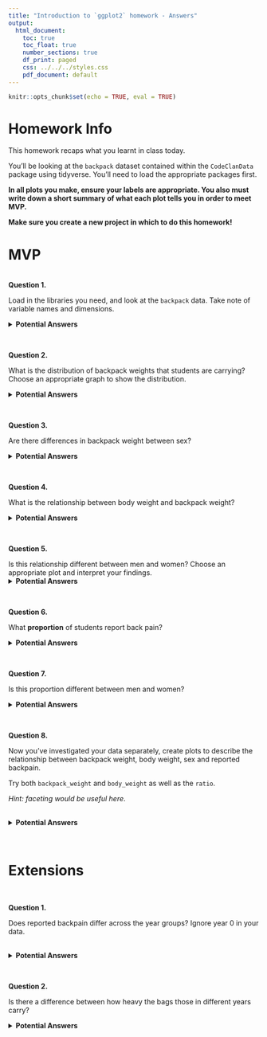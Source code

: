```yaml
---
title: "Introduction to `ggplot2` homework - Answers"
output:
  html_document:
    toc: true
    toc_float: true
    number_sections: true
    df_print: paged
    css: ../../../styles.css
    pdf_document: default
---
```


```r
knitr::opts_chunk$set(echo = TRUE, eval = TRUE)
```

# Homework Info

This homework recaps what you learnt in class today. 

You'll be looking at the `backpack` dataset contained within the `CodeClanData` package using tidyverse. You'll need to load the appropriate packages first.     

**In all plots you make, ensure your labels are appropriate. You also must write down a short summary of what each plot tells you in order to meet MVP.**  

**Make sure you create a new project in which to do this homework!**



# MVP
<br>
**Question 1.**  

Load in the libraries you need, and look at the `backpack` data. Take note of variable names and dimensions.   

<details>
<summary>**Potential Answers**</summary>
```r
library(CodeClanData)
library(tidyverse)

head(backpack)
names(backpack)
```
</details>
<br>


**Question 2.**

What is the distribution of backpack weights that students are carrying? Choose an appropriate graph to show the distribution. 

<details>
<summary>**Potential Answers**</summary>
```r

# distribution of backpack weight
ggplot(backpack) +
  aes(x = backpack_weight) +
  geom_histogram(bins = 20, col = "white", fill = "dark green") + 
  theme_light() + 
  labs(y = "number of backpacks", x = "weight")

```

Most are howevering between 5-15 backpack weights.  
</details>
<br>


**Question 3.**  

Are there differences in backpack weight between sex?   

<details>
<summary>**Potential Answers**</summary>
```r

# women or men carrying heavier backpacks?
ggplot(backpack) +
  aes(x = backpack_weight, fill = sex) +
  scale_fill_manual(values=c('#E69F00', '#56B4E9')) +
  geom_histogram(bins = 20, col = "white") + 
  theme_light() + 
  labs(y = "number of backpacks", x = "weight") + 
  facet_wrap(~sex)

```

This tells us there are very similar distributions for backpack weights across males and females
</details>
<br>


**Question 4.**  

What is the relationship between body weight and backpack weight? 

<details>
<summary>**Potential Answers**</summary>
```r
# relationship between weight and backpack weight?
ggplot(backpack) + 
  aes(x = body_weight, y = backpack_weight) + 
  geom_point() + 
  labs(x = "body weight", y = "backpack weight")
```

Seems that there isn't really a clear relationship. Perhaps those with higher body weights carry slightly heavier backpacks up to a point.  
</details>
<br>


**Question 5.**  

Is this relationship different between men and women? Choose an appropriate plot and interpret your findings.  
<details>
<summary>**Potential Answers**</summary>
```r
# different for males vs females?
ggplot(backpack) + 
  aes(x = body_weight, y = backpack_weight, color = sex) + 
  geom_point() + 
  facet_wrap(~sex) + 
    scale_color_manual(values=c('#E69F00', '#56B4E9'))+
    labs(x = "body weight", y = "backpack weight")
  
  
```

Plot suggests that women might weigh less, but they're not carrying less heavy backpacks... 

</details>
<br>


**Question 6.**  

What **proportion** of students report back pain?   

<details>
<summary>**Potential Answers**</summary>
```r
# convert backpain to factor and create labelled column
backpack <- backpack %>%
  mutate(backpain_labelled = recode(back_problems, 
                       "0" = "No", 
                       "1" = "Yes"))

ggplot(backpack) + 
  aes(x = backpain_labelled, fill = backpain_labelled) + 
  geom_bar() +
ylim(0,100) + 
  labs(x = "backpain reported", y = "student count") +
    scale_fill_manual(values=c('#f0ca41', '#5022bd'))+
theme(legend.position = "none")

```

Suggests ~ 30 students have backpain. That's 1/3...

</details>
<br>


**Question 7.**  

Is this proportion different between men and women? 

<details>
<summary>**Potential Answers**</summary>
```r
# is it different for males and females?
ggplot(backpack) + 
  aes(x = backpain_labelled, fill = backpain_labelled) + 
  geom_bar() +
  labs(x = "backpain reported", y = "student count") + 
  facet_wrap(~sex) +
      scale_fill_manual(values=c('#f0ca41', '#5022bd'))+
theme(legend.position = "none")

```

Interesting... more females report it than males. Perhaps something to do with them weighing less but carrying similarly heavy backpacks? 

</details>

<br>

**Question 8.**  

Now you've investigated your data separately, create plots to describe the relationship between backpack weight, body weight, sex and reported backpain.

Try both `backpack_weight` and `body_weight` as well as the `ratio`.   

*Hint: faceting would be useful here*.   
<br> 

<details>
<summary>**Potential Answers**</summary>
```r
# make the labels nice
pain_labels <- c("backpain: no", "backpain: yes")
names(pain_labels) <- c("No", "Yes")

sex_labels <- c("sex: female", "sex: male")
names(sex_labels) <- c("Female", "Male")


ggplot(backpack) + 
  aes(x = body_weight, y = backpack_weight, color = backpain_labelled) + 
  geom_point() + 
  facet_grid(sex ~ backpain_labelled, 
             labeller = labeller(backpain_labelled = pain_labels, sex = sex_labels)) + 
  labs(x = "\n body weight", y = "backpack weight \n") +
      scale_color_manual(values=c('#f0ca41', '#5022bd'))+
theme(legend.position = "none")
```

Seems there is a relationship between backpack weight, body weight, sex and reported backpain.... 

Could be weird, let's plot the ratio to confirm...

```r
ggplot(backpack) + 
  geom_histogram(aes(x = ratio, fill = backpain_labelled), bins = 20, col = "white") + 
  facet_grid(sex ~ backpain_labelled, 
             labeller = labeller(backpain_labelled = pain_labels, sex = sex_labels)) + 
  labs(x = "\n body weight: backpack weight ratio") +
      scale_fill_manual(values=c('#f0ca41', '#5022bd'))+
theme(legend.position = "none")
```

Everything still seems to be the same. Women seem to be reporting more backpack than men.  
<br>

Sum up: the main area of focus seems to be on the differences in reported backpain across the different biological sexes. That's maybe an area to focus on. Plus, collect more data so we can do the analysis across majors and years more thoroughly. 

</details>
<br>


# Extensions


<br>

**Question 1.** 

Does reported backpain differ across the year groups? Ignore year 0 in your data.  

<br>
<details>
<summary>**Potential Answers**</summary>
```r
subset_backpacks <- backpack %>%
  filter(year >0) 

# look at the years
ggplot(subset_backpacks) +
  geom_bar(aes(x=year, fill = backpain_labelled)) + 
  facet_wrap(~backpain_labelled, labeller = "label_both") +
      scale_fill_manual(values=c('#f0ca41', '#5022bd'))+
theme(legend.position = "none")

```

Could be something here... years 3 and 4 reported backpain are creeping together showing an increase in reported backpain from year 1 -> 3, then it goes back down. But you also have an increase in NO reported backpack as well. 
What this probably means instead is that we have more data for year 3 than we do for year 2. Proceed with caution before making any claims on this one... 
</details>
<br> 


**Question 2.** 

Is there a difference between how heavy the bags those in different years carry?

<details>
<summary>**Potential Answers**</summary>
```r
# is there a difference between how heavy the bags those in different years carry?

ggplot(subset_backpacks)+
  geom_bar(aes(x=backpack_weight)) + 
  facet_wrap(~year, ncol = 3) + 
  xlab("backpack weights")
```

Here it might be tempting to say years 3 and 4 have more people carrying heavy bags, but it actually seems more like it is the data that's not great in the end ones and we need to collect more data before handing out health and well being leaflets to the middle years...
</details>


